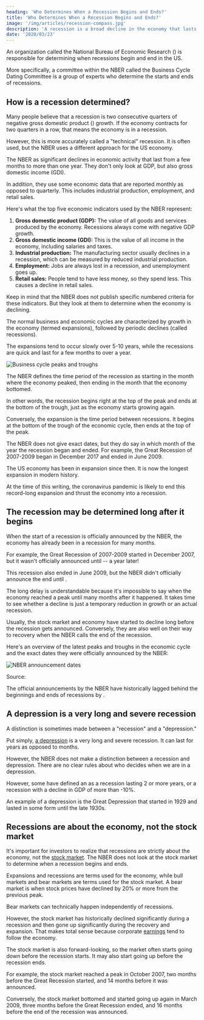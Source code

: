 ```yaml
---
heading: 'Who Determines When a Recession Begins and Ends?'
title: 'Who Determines When a Recession Begins and Ends?'
image: '/img/articles/recession-compass.jpg'
description: 'A recession is a broad decline in the economy that lasts for at least a few months. An organization called the NBER determines when recessions begin and end.'
date: '2020/03/23'
---
```


An organization called the National Bureau of Economic Research (<External url="https://www.nber.org/" text="NBER" />) is responsible for determining when recessions begin and end in the US.

More specifically, a committee within the NBER called the Business Cycle Dating Committee is a group of experts who determine the starts and ends of recessions.

## How is a recession determined?

Many people believe that a recession is two consecutive quarters of negative gross domestic product (<External url="https://en.wikipedia.org/wiki/Gross_domestic_product" text="GDP" />) growth. If the economy contracts for two quarters in a row, that means the economy is in a recession.

However, this is more accurately called a "technical" recession. It is often used, but the NBER uses a different approach for the US economy.

The NBER <External url="https://www.nber.org/cycles/recessions.html" text="defines recessions" /> as significant declines in economic activity that last from a few months to more than one year. They don't only look at GDP, but also gross domestic income (GDI).

In addition, they use some economic data that are reported monthly as opposed to quarterly. This includes industrial production, employment, and retail sales.

Here's what the top five economic indicators used by the NBER represent:

1. **Gross domestic product (GDP):** The value of all goods and services produced by the economy. Recessions always come with negative GDP growth.
2. **Gross domestic income (GDI):** This is the value of all income in the economy, including salaries and taxes.
3. **Industrial production:** The manufacturing sector usually declines in a recession, which can be measured by reduced industrial production.
4. **Employment:** Jobs are always lost in a recession, and unemployment goes up.
5. **Retail sales:** People tend to have less money, so they spend less. This causes a decline in retail sales.

Keep in mind that the NBER does not publish specific numbered criteria for these indicators. But they look at them to determine when the economy is declining.

The normal business and economic cycles are characterized by growth in the economy (termed expansions), followed by periodic declines (called recessions).

The expansions tend to occur slowly over 5-10 years, while the recessions are quick and last for a few months to over a year.

<img
	src="/img/articles/business-cycle-peaks-and-troughs.jpg"
	alt="Business cycle peaks and troughs"
	width={1200}
	height={630}
	loading="lazy"
/>

The NBER defines the time period of the recession as starting in the month where the economy peaked, then ending in the month that the economy bottomed.

In other words, the recession begins right at the top of the peak and ends at the bottom of the trough, just as the economy starts growing again.

Conversely, the expansion is the time period between recessions. It begins at the bottom of the trough of the economic cycle, then ends at the top of the peak.

The NBER does not give exact dates, but they do say in which month of the year the recession began and ended. For example, the Great Recession of 2007-2009 began in December 2017 and ended in June 2009.

The US economy has been in expansion since then. It is now the longest expansion in modern history.

At the time of this writing, the coronavirus pandemic is likely to end this record-long expansion and thrust the economy into a recession.

## The recession may be determined long after it begins

When the start of a recession is officially announced by the NBER, the economy has already been in a recession for many months.

For example, the Great Recession of 2007-2009 started in December 2007, but it wasn't officially announced until <External url="https://www.nber.org/cycles/dec2008.html" text="December 2008" /> -- a year later!

This recession also ended in June 2009, but the NBER didn't officially announce the end until <External url="https://www.nber.org/cycles/sept2010.html" text="September 2010" />.

The long delay is understandable because it's impossible to say when the economy reached a peak until many months after it happened. It takes time to see whether a decline is just a temporary reduction in growth or an actual recession.

Usually, the stock market and economy have started to decline long before the recession gets announced. Conversely, they are also well on their way to recovery when the NBER calls the end of the recession.

Here's an overview of the latest peaks and troughs in the economic cycle and the exact dates they were officially announced by the NBER:

<img
	src="/img/articles/nber-announcement-dates.png"
	alt="NBER announcement dates"
	width={886}
	height={630}
	loading="lazy"
/>

Source: <External url="https://www.nber.org/cycles.html" text="The National Bureau of Economic Research" />

The official announcements by the NBER have historically lagged behind the beginnings and ends of recessions by <External url="https://www.nber.org/cycles/recessions_faq.html" text="6 to 21 months" />.

## A depression is a very long and severe recession

A distinction is sometimes made between a "recession" and a "depression."

Put simply, [a depression](/recession-vs-depression/) is a very long and severe recession. It can last for years as opposed to months.

However, the NBER does not make a distinction between a recession and depression. There are no clear rules about who decides when we are in a depression.

However, some have defined an <External url="https://en.wikipedia.org/wiki/Depression_(economics)" text="economic depression" /> as a recession lasting 2 or more years, or a recession with a decline in GDP of more than -10%.

An example of a depression is the Great Depression that started in 1929 and lasted in some form until the late 1930s.

## Recessions are about the economy, not the stock market

It's important for investors to realize that recessions are strictly about the economy, not the [stock market](/stock-market-hours/). The NBER does not look at the stock market to determine when a recession begins and ends.

Expansions and recessions are terms used for the economy, while bull markets and bear markets are terms used for the stock market. A bear market is when stock prices have declined by 20% or more from the previous peak.

Bear markets can technically happen independently of recessions.

However, the stock market has historically declined significantly during a recession and then gone up significantly during the recovery and expansion. That makes total sense because corporate [earnings](/term/net-income/) tend to follow the economy.

The stock market is also forward-looking, so the market often starts going down before the recession starts. It may also start going up before the recession ends.

For example, the stock market reached a peak in October 2007, two months before the Great Recession started, and 14 months before it was announced.

Conversely, the stock market bottomed and started going up again in March 2009, three months before the Great Recession ended, and 16 months before the end of the recession was announced.
